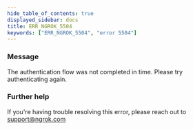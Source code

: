 ```yaml
---
hide_table_of_contents: true
displayed_sidebar: docs
title: ERR_NGROK_5504
keywords: ["ERR_NGROK_5504", "error 5504"]
---
```


### Message

The authentication flow was not completed in time. Please try authenticating again.

### Further help

If you're having trouble resolving this error, please reach out to [support@ngrok.com](mailto:support@ngrok.com?subject=Help%20with%20ERR_NGROK_5504)
